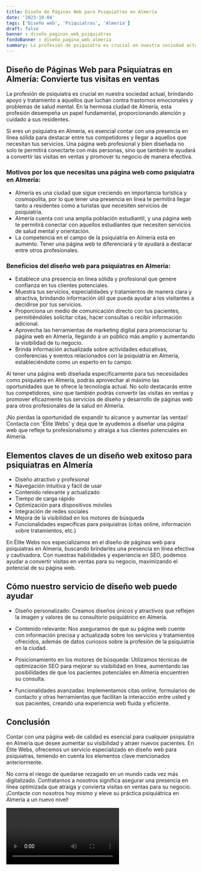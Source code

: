 ```yaml
---
title: Diseño de Páginas Web para Psiquiatras en Almería
date: '2023-10-04'
tags: ['Diseño web', 'Psiquiatras', 'Almería']
draft: false
banner : diseño_paginas_web_psiquiatras
fondoBanner : diseño_pagina_web_almería
summary: La profesión de psiquiatra es crucial en nuestra sociedad actual, brindando apoyo y tratamiento a aquellos que luchan contra trastornos emocionales y problemas de salud mental. En la hermosa ciudad de Almería, esta profesión desempeña un papel fundamental, proporcionando atención y cuidado a sus residentes.
---
```


## Diseño de Páginas Web para Psiquiatras en Almería: Convierte tus visitas en ventas

La profesión de psiquiatra es crucial en nuestra sociedad actual, brindando apoyo y tratamiento a aquellos que luchan contra trastornos emocionales y problemas de salud mental. En la hermosa ciudad de Almería, esta profesión desempeña un papel fundamental, proporcionando atención y cuidado a sus residentes.

Si eres un psiquiatra en Almería, es esencial contar con una presencia en línea sólida para destacar entre tus competidores y llegar a aquellos que necesitan tus servicios. Una página web profesional y bien diseñada no solo te permitirá conectarte con más personas, sino que también te ayudará a convertir las visitas en ventas y promover tu negocio de manera efectiva.

### Motivos por los que necesitas una página web como psiquiatra en Almería:

- Almería es una ciudad que sigue creciendo en importancia turística y cosmopolita, por lo que tener una presencia en línea te permitirá llegar tanto a residentes como a turistas que necesiten servicios de psiquiatría.
- Almería cuenta con una amplia población estudiantil, y una página web te permitirá conectar con aquellos estudiantes que necesiten servicios de salud mental y orientación.
- La competencia en el campo de la psiquiatría en Almería está en aumento. Tener una página web te diferenciará y te ayudará a destacar entre otros profesionales.

### Beneficios del diseño web para psiquiatras en Almería:

- Establece una presencia en línea sólida y profesional que genere confianza en tus clientes potenciales.
- Muestra tus servicios, especialidades y tratamientos de manera clara y atractiva, brindando información útil que pueda ayudar a los visitantes a decidirse por tus servicios.
- Proporciona un medio de comunicación directo con tus pacientes, permitiéndoles solicitar citas, hacer consultas o recibir información adicional.
- Aprovecha las herramientas de marketing digital para promocionar tu página web en Almería, llegando a un público más amplio y aumentando la visibilidad de tu negocio.
- Brinda información actualizada sobre actividades educativas, conferencias y eventos relacionados con la psiquiatría en Almería, estableciéndote como un experto en tu campo.

Al tener una página web diseñada específicamente para tus necesidades como psiquiatra en Almería, podrás aprovechar al máximo las oportunidades que te ofrece la tecnología actual. No solo destacarás entre tus competidores, sino que también podrás convertir las visitas en ventas y promover eficazmente tus servicios de diseño y desarrollo de páginas web para otros profesionales de la salud en Almería.

¡No pierdas la oportunidad de expandir tu alcance y aumentar las ventas! Contacta con 'Élite Webs' y deja que te ayudemos a diseñar una página web que refleje tu profesionalismo y atraiga a tus clientes potenciales en Almería.

<GifSeo />

<Cta />

## Elementos claves de un diseño web exitoso para psiquiatras en Almería

- Diseño atractivo y profesional
- Navegación intuitiva y fácil de usar
- Contenido relevante y actualizado
- Tiempo de carga rápido
- Optimización para dispositivos móviles
- Integración de redes sociales
- Mejora de la visibilidad en los motores de búsqueda
- Funcionalidades específicas para psiquiatras (citas online, información sobre tratamientos, etc.)

En Élite Webs nos especializamos en el diseño de páginas web para psiquiatras en Almería, buscando brindarles una presencia en línea efectiva y cautivadora. Con nuestras habilidades y experiencia en SEO, podemos ayudar a convertir visitas en ventas para su negocio, maximizando el potencial de su página web.

## Cómo nuestro servicio de diseño web puede ayudar

- Diseño personalizado: Creamos diseños únicos y atractivos que reflejen la imagen y valores de su consultorio psiquiátrico en Almería.

- Contenido relevante: Nos aseguramos de que su página web cuente con información precisa y actualizada sobre los servicios y tratamientos ofrecidos, además de datos curiosos sobre la profesión de la psiquiatría en la ciudad.

- Posicionamiento en los motores de búsqueda: Utilizamos técnicas de optimización SEO para mejorar su visibilidad en línea, aumentando las posibilidades de que los pacientes potenciales en Almería encuentren su consulta.

- Funcionalidades avanzadas: Implementamos citas online, formularios de contacto y otras herramientas que facilitan la interacción entre usted y sus pacientes, creando una experiencia web fluida y eficiente.

## Conclusión

Contar con una página web de calidad es esencial para cualquier psiquiatra en Almería que desee aumentar su visibilidad y atraer nuevos pacientes. En Élite Webs, ofrecemos un servicio especializado en diseño web para psiquiatras, teniendo en cuenta los elementos clave mencionados anteriormente.

No corra el riesgo de quedarse rezagado en un mundo cada vez más digitalizado. Contratarnos a nosotros significa asegurar una presencia en línea optimizada que atraiga y convierta visitas en ventas para su negocio. ¡Contacte con nosotros hoy mismo y eleve su práctica psiquiátrica en Almería a un nuevo nivel!

<Video />

<CtaBot job='Psiquiatras' city='Almería'/>

<Gmaps query='Almería+españa+maps' />
